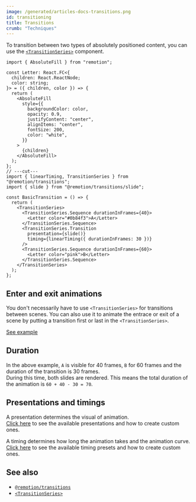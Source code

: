 ```yaml
---
image: /generated/articles-docs-transitions.png
id: transitioning
title: Transitions
crumb: "Techniques"
---
```



To transition between two types of absolutely positioned content, you can use the [`<TransitionSeries>`](/docs/transitions/transitionseries) component.

```tsx twoslash title="SlideTransition.tsx"
import { AbsoluteFill } from "remotion";

const Letter: React.FC<{
  children: React.ReactNode;
  color: string;
}> = ({ children, color }) => {
  return (
    <AbsoluteFill
      style={{
        backgroundColor: color,
        opacity: 0.9,
        justifyContent: "center",
        alignItems: "center",
        fontSize: 200,
        color: "white",
      }}
    >
      {children}
    </AbsoluteFill>
  );
};
// ---cut---
import { linearTiming, TransitionSeries } from "@remotion/transitions";
import { slide } from "@remotion/transitions/slide";

const BasicTransition = () => {
  return (
    <TransitionSeries>
      <TransitionSeries.Sequence durationInFrames={40}>
        <Letter color="#0b84f3">A</Letter>
      </TransitionSeries.Sequence>
      <TransitionSeries.Transition
        presentation={slide()}
        timing={linearTiming({ durationInFrames: 30 })}
      />
      <TransitionSeries.Sequence durationInFrames={60}>
        <Letter color="pink">B</Letter>
      </TransitionSeries.Sequence>
    </TransitionSeries>
  );
};
```

<Demo type="slide" />

## Enter and exit animations

You don't necessarily have to use `<TransitionSeries>` for transitions between scenes. You can also use it to animate the entrace or exit of a scene by putting a transition first or last in the `<TransitionSeries>`.

[See example](/docs/transitions/transitionseries#enter-and-exit-animations)

## Duration

In the above example, `A` is visible for 40 frames, `B` for 60 frames and the duration of the transition is 30 frames.  
During this time, both slides are rendered. This means the total duration of the animation is `60 + 40 - 30 = 70`.

<TransitionsDuration />

## Presentations and timings

A presentation determines the visual of animation.  
[Click here](/docs/transitions/presentations) to see the available presentations and how to create custom ones.

A timing determines how long the animation takes and the animation curve.  
[Click here](/docs/transitions/timings) to see the available timing presets and how to create custom ones.

## See also

- [`@remotion/transitions`](/docs/transitions)
- [`<TransitionSeries>`](/docs/transitions/transitionseries)
